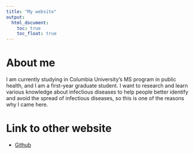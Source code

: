 ```yaml
---
title: "My website"
output: 
  html_document:
    toc: true
    toc_float: true
---
```

 
# About me 
I am currently studying in Columbia University's MS program in public health, and I am a first-year graduate student. I want to research and learn various knowledge about infectious diseases to help people better identify and avoid the spread of infectious diseases, so this is one of the reasons why I came here.

# Link to other website 
 * [Github](https://github.com/ZixuanFiona/zz3168_p8105_Zixuan-.github.io)

